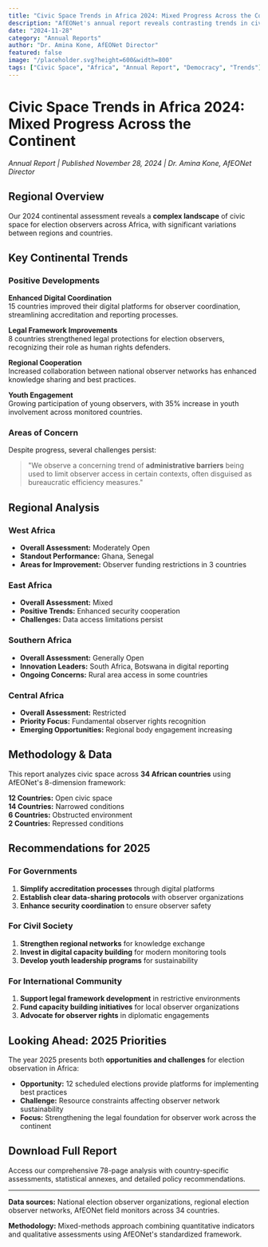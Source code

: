 ```yaml
---
title: "Civic Space Trends in Africa 2024: Mixed Progress Across the Continent"
description: "AfEONet's annual report reveals contrasting trends in civic space for election observers across African countries, with notable improvements in some regions while others face increasing restrictions."
date: "2024-11-28"
category: "Annual Reports"
author: "Dr. Amina Kone, AfEONet Director"
featured: false
image: "/placeholder.svg?height=600&width=800"
tags: ["Civic Space", "Africa", "Annual Report", "Democracy", "Trends"]
---
```


# Civic Space Trends in Africa 2024: Mixed Progress Across the Continent

*Annual Report | Published November 28, 2024 | Dr. Amina Kone, AfEONet Director*

## Regional Overview

Our 2024 continental assessment reveals a **complex landscape** of civic space for election observers across Africa, with significant variations between regions and countries.

## Key Continental Trends

### Positive Developments

**Enhanced Digital Coordination**  
15 countries improved their digital platforms for observer coordination, streamlining accreditation and reporting processes.

**Legal Framework Improvements**  
8 countries strengthened legal protections for election observers, recognizing their role as human rights defenders.

**Regional Cooperation**  
Increased collaboration between national observer networks has enhanced knowledge sharing and best practices.

**Youth Engagement**  
Growing participation of young observers, with 35% increase in youth involvement across monitored countries.

### Areas of Concern

Despite progress, several challenges persist:

> "We observe a concerning trend of **administrative barriers** being used to limit observer access in certain contexts, often disguised as bureaucratic efficiency measures."

## Regional Analysis

### West Africa
- **Overall Assessment:** Moderately Open
- **Standout Performance:** Ghana, Senegal
- **Areas for Improvement:** Observer funding restrictions in 3 countries

### East Africa
- **Overall Assessment:** Mixed
- **Positive Trends:** Enhanced security cooperation
- **Challenges:** Data access limitations persist

### Southern Africa
- **Overall Assessment:** Generally Open
- **Innovation Leaders:** South Africa, Botswana in digital reporting
- **Ongoing Concerns:** Rural area access in some countries

### Central Africa
- **Overall Assessment:** Restricted
- **Priority Focus:** Fundamental observer rights recognition
- **Emerging Opportunities:** Regional body engagement increasing

## Methodology & Data

This report analyzes civic space across **34 African countries** using AfEONet's 8-dimension framework:

**12 Countries:** Open civic space  
**14 Countries:** Narrowed conditions  
**6 Countries:** Obstructed environment  
**2 Countries:** Repressed conditions  

## Recommendations for 2025

### For Governments
1. **Simplify accreditation processes** through digital platforms
2. **Establish clear data-sharing protocols** with observer organizations
3. **Enhance security coordination** to ensure observer safety

### For Civil Society
1. **Strengthen regional networks** for knowledge exchange
2. **Invest in digital capacity building** for modern monitoring tools
3. **Develop youth leadership programs** for sustainability

### For International Community
1. **Support legal framework development** in restrictive environments
2. **Fund capacity building initiatives** for local observer organizations
3. **Advocate for observer rights** in diplomatic engagements

## Looking Ahead: 2025 Priorities

The year 2025 presents both **opportunities and challenges** for election observation in Africa:

- **Opportunity:** 12 scheduled elections provide platforms for implementing best practices
- **Challenge:** Resource constraints affecting observer network sustainability
- **Focus:** Strengthening the legal foundation for observer work across the continent

## Download Full Report

Access our comprehensive 78-page analysis with country-specific assessments, statistical annexes, and detailed policy recommendations.

---

**Data sources:** National election observer organizations, regional election observer networks, AfEONet field monitors across 34 countries.

**Methodology:** Mixed-methods approach combining quantitative indicators and qualitative assessments using AfEONet's standardized framework.
